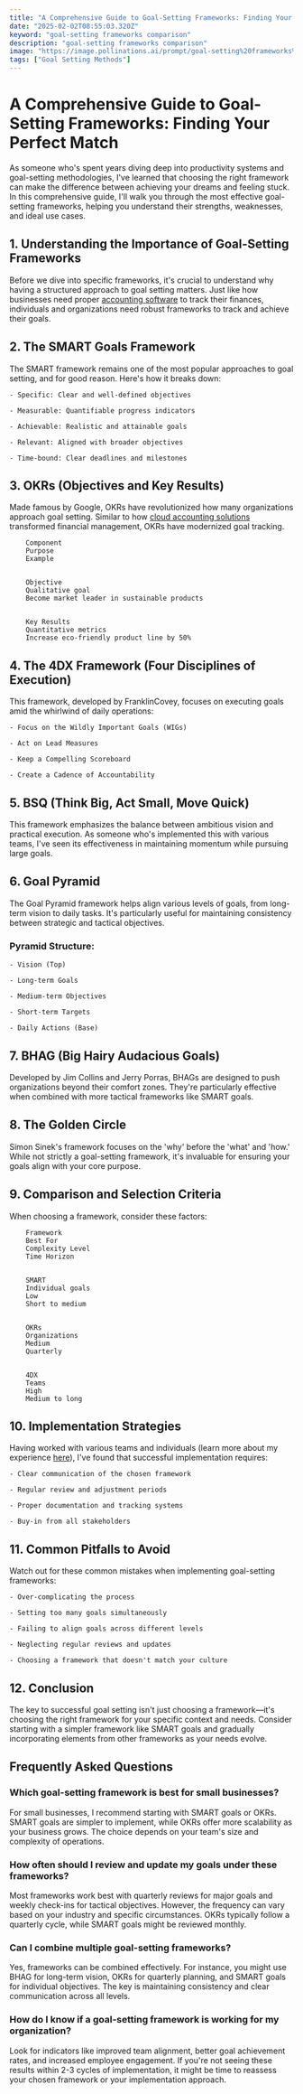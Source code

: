 ```yaml
---
title: "A Comprehensive Guide to Goal-Setting Frameworks: Finding Your Perfect Match"
date: "2025-02-02T08:55:03.320Z"
keyword: "goal-setting frameworks comparison"
description: "goal-setting frameworks comparison"
image: "https://image.pollinations.ai/prompt/goal-setting%20frameworks%20comparison%2C%20realistic%20photo%2C%20high%20quality%2C%204k?width=1024&height=1024&nologo=true"
tags: ["Goal Setting Methods"]
---
```


# A Comprehensive Guide to Goal-Setting Frameworks: Finding Your Perfect Match


As someone who's spent years diving deep into productivity systems and goal-setting methodologies, I've learned that choosing the right framework can make the difference between achieving your dreams and feeling stuck. In this comprehensive guide, I'll walk you through the most effective goal-setting frameworks, helping you understand their strengths, weaknesses, and ideal use cases.



## 1. Understanding the Importance of Goal-Setting Frameworks


Before we dive into specific frameworks, it's crucial to understand why having a structured approach to goal setting matters. Just like how businesses need proper [accounting software](https://productivityprospect.com/blog/accounting-software-comparison-for-small-business/) to track their finances, individuals and organizations need robust frameworks to track and achieve their goals.



## 2. The SMART Goals Framework


The SMART framework remains one of the most popular approaches to goal setting, and for good reason. Here's how it breaks down:




    - Specific: Clear and well-defined objectives

    - Measurable: Quantifiable progress indicators

    - Achievable: Realistic and attainable goals

    - Relevant: Aligned with broader objectives

    - Time-bound: Clear deadlines and milestones



## 3. OKRs (Objectives and Key Results)


Made famous by Google, OKRs have revolutionized how many organizations approach goal setting. Similar to how [cloud accounting solutions](https://productivityprospect.com/blog/cloud-accounting-solutions-comparison/) transformed financial management, OKRs have modernized goal tracking.




    
        Component
        Purpose
        Example
    
    
        Objective
        Qualitative goal
        Become market leader in sustainable products
    
    
        Key Results
        Quantitative metrics
        Increase eco-friendly product line by 50%
    




## 4. The 4DX Framework (Four Disciplines of Execution)


This framework, developed by FranklinCovey, focuses on executing goals amid the whirlwind of daily operations:




    - Focus on the Wildly Important Goals (WIGs)

    - Act on Lead Measures

    - Keep a Compelling Scoreboard

    - Create a Cadence of Accountability



## 5. BSQ (Think Big, Act Small, Move Quick)


This framework emphasizes the balance between ambitious vision and practical execution. As someone who's implemented this with various teams, I've seen its effectiveness in maintaining momentum while pursuing large goals.



## 6. Goal Pyramid


The Goal Pyramid framework helps align various levels of goals, from long-term vision to daily tasks. It's particularly useful for maintaining consistency between strategic and tactical objectives.



### Pyramid Structure:


    - Vision (Top)

    - Long-term Goals

    - Medium-term Objectives

    - Short-term Targets

    - Daily Actions (Base)



## 7. BHAG (Big Hairy Audacious Goals)


Developed by Jim Collins and Jerry Porras, BHAGs are designed to push organizations beyond their comfort zones. They're particularly effective when combined with more tactical frameworks like SMART goals.



## 8. The Golden Circle


Simon Sinek's framework focuses on the 'why' before the 'what' and 'how.' While not strictly a goal-setting framework, it's invaluable for ensuring your goals align with your core purpose.



## 9. Comparison and Selection Criteria


When choosing a framework, consider these factors:




    
        Framework
        Best For
        Complexity Level
        Time Horizon
    
    
        SMART
        Individual goals
        Low
        Short to medium
    
    
        OKRs
        Organizations
        Medium
        Quarterly
    
    
        4DX
        Teams
        High
        Medium to long
    




## 10. Implementation Strategies


Having worked with various teams and individuals (learn more about my experience [here](https://productivityprospect.com/about/)), I've found that successful implementation requires:




    - Clear communication of the chosen framework

    - Regular review and adjustment periods

    - Proper documentation and tracking systems

    - Buy-in from all stakeholders



## 11. Common Pitfalls to Avoid


Watch out for these common mistakes when implementing goal-setting frameworks:




    - Over-complicating the process

    - Setting too many goals simultaneously

    - Failing to align goals across different levels

    - Neglecting regular reviews and updates

    - Choosing a framework that doesn't match your culture



## 12. Conclusion


The key to successful goal setting isn't just choosing a framework—it's choosing the right framework for your specific context and needs. Consider starting with a simpler framework like SMART goals and gradually incorporating elements from other frameworks as your needs evolve.



## Frequently Asked Questions


### Which goal-setting framework is best for small businesses?

For small businesses, I recommend starting with SMART goals or OKRs. SMART goals are simpler to implement, while OKRs offer more scalability as your business grows. The choice depends on your team's size and complexity of operations.



### How often should I review and update my goals under these frameworks?

Most frameworks work best with quarterly reviews for major goals and weekly check-ins for tactical objectives. However, the frequency can vary based on your industry and specific circumstances. OKRs typically follow a quarterly cycle, while SMART goals might be reviewed monthly.



### Can I combine multiple goal-setting frameworks?

Yes, frameworks can be combined effectively. For instance, you might use BHAG for long-term vision, OKRs for quarterly planning, and SMART goals for individual objectives. The key is maintaining consistency and clear communication across all levels.



### How do I know if a goal-setting framework is working for my organization?

Look for indicators like improved team alignment, better goal achievement rates, and increased employee engagement. If you're not seeing these results within 2-3 cycles of implementation, it might be time to reassess your chosen framework or your implementation approach.

